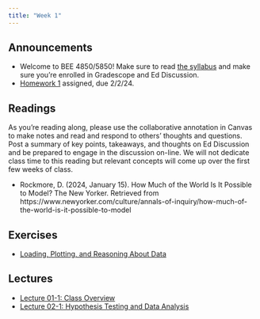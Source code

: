 ```yaml
---
title: "Week 1"
---
```


## Announcements

- Welcome to BEE 4850/5850! Make sure to read [the syllabus](../syllabus.qmd) and make sure you're enrolled in Gradescope and Ed Discussion.
- [Homework 1](../assignments/hw01/hw01.qmd) assigned, due 2/2/24.

## Readings

As you're reading along, please use the collaborative annotation in Canvas to make notes and read and respond to others' thoughts and questions. Post a summary of key points, takeaways, and thoughts on Ed Discussion and be prepared to engage in the discussion on-line. We will not dedicate class time to this reading but relevant concepts will come up over the first few weeks of class.

- Rockmore, D. (2024, January 15). How Much of the World Is It Possible to Model? The New Yorker. Retrieved from https://www.newyorker.com/culture/annals-of-inquiry/how-much-of-the-world-is-it-possible-to-model

## Exercises

- [Loading, Plotting, and Reasoning About Data](../exercises/ex01/ex01.qmd)

## Lectures

- [Lecture 01-1: Class Overview](../slides/lecture01-1.qmd)
- [Lecture 02-1: Hypothesis Testing and Data Analysis](../slides/lecture01-2.qmd)